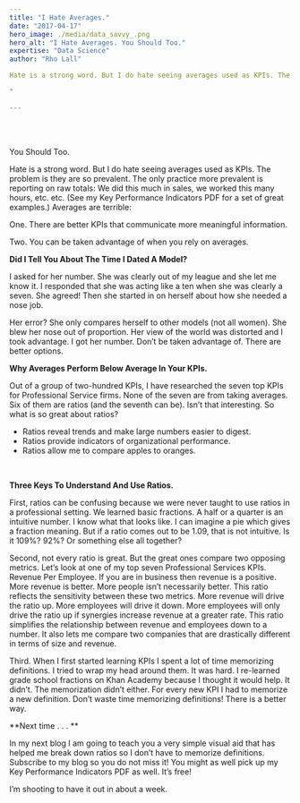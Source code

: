 ```yaml
---
title: "I Hate Averages."
date: "2017-04-17"
hero_image: ./media/data_savvy_.png
hero_alt: "I Hate Averages. You Should Too."
expertise: "Data Science"
author: "Rho Lall"

Hate is a strong word. But I do hate seeing averages used as KPIs. The problem is . . .

"

---
```

<br/>
<br/>

You Should Too.
<br/>

Hate is a strong word. But I do hate seeing averages used as KPIs. The problem is they are so prevalent. The only practice more prevalent is reporting on raw totals: We did this much in sales, we worked this many hours, etc. etc. (See my Key Performance Indicators PDF for a set of great examples.) Averages are terrible:
<br/>

One. There are better KPIs that communicate more meaningful information.
<br/>

Two. You can be taken advantage of when you rely on averages.
<br/>

**Did I Tell You About The Time I Dated A Model?**
<br/>

I asked for her number. She was clearly out of my league and she let me know it. I responded that she was acting like a ten when she was clearly a seven. She agreed! Then she started in on herself about how she needed a nose job.
<br/>

Her error? She only compares herself to other models (not all women). She blew her nose out of proportion. Her view of the world was distorted and I took advantage. I got her number.
Don’t be taken advantage of. There are better options.
<br/>

**Why Averages Perform Below Average In Your KPIs.**
<br/>
 
Out of a group of two-hundred KPIs, I have researched the seven top KPIs for Professional Service firms. None of the seven are from taking averages. Six of them are ratios (and the seventh can be). Isn’t that interesting. So what is so great about ratios?
<br/>

- Ratios reveal trends and make large numbers easier to digest.
- Ratios provide indicators of organizational performance.
- Ratios allow me to compare apples to oranges.

<br/>

**Three Keys To Understand And Use Ratios.**
<br/>
 
First, ratios can be confusing because we were never taught to use ratios in a professional setting. We learned basic fractions. A half or a quarter is an intuitive number. I know what that looks like. I can imagine a pie which gives a fraction meaning. But if a ratio comes out to be 1.09, that is not intuitive. Is it 109%? 92%? Or something else all together?
<br/>

Second, not every ratio is great. But the great ones compare two opposing metrics. Let’s look at one of my top seven Professional Services KPIs. Revenue Per Employee. If you are in business then revenue is a positive. More revenue is better. More people isn’t necessarily better. This ratio reflects the sensitivity between these two metrics. More revenue will drive the ratio up. More employees will drive it down. More employees will only drive the ratio up if synergies increase revenue at a greater rate. This ratio simplifies the relationship between revenue and employees down to a number. It also lets me compare two companies that are drastically different in terms of size and revenue.
<br/>

Third. When I first started learning KPIs I spent a lot of time memorizing definitions. I tried to wrap my head around them. It was hard. I re-learned grade school fractions on Khan Academy because I thought it would help. It didn’t. The memorization didn’t either. For every new KPI I had to memorize a new definition. Don’t waste time memorizing definitions!
There is a better way.
 <br/>

**Next time . . . **
<br/>

In my next blog I am going to teach you a very simple visual aid that has helped me break down ratios so I don’t have to memorize definitions. Subscribe to my blog so you do not miss it! You might as well pick up my Key Performance Indicators PDF as well. It’s free!
<br/>

I’m shooting to have it out in about a week.
